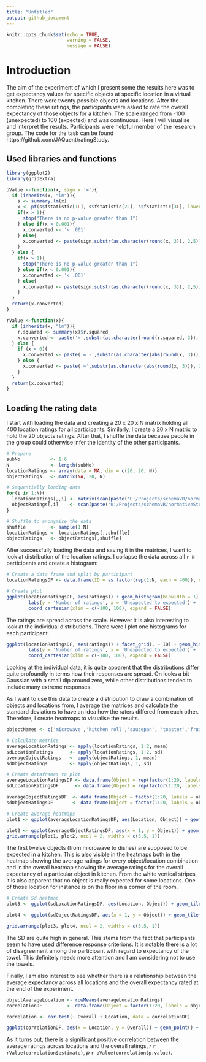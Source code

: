 ```yaml
---
title: "Untitled"
output: github_document
---
```


```r
knitr::opts_chunk$set(echo = TRUE, 
                      warning = FALSE, 
                      message = FALSE)
```

# Introduction
The aim of the experiment of which I present some the results here was to get expectancy values for specific objects at specific location in a virtual kitchen. There were twenty possible objects and locations. After the completing these ratings, the participants were asked to rate the overall expectancy of those objects for a kitchen. The scale ranged from -100 (unexpected) to 100 (expected) and was continuous. Here I will visualise and interpret the results. Participants were helpful member of the research group. 
The code for the task can be found https://github.com/JAQuent/ratingStudy.

## Used libraries and functions
```r
library(ggplot2)
library(gridExtra)

pValue <-function(x, sign = '='){
  if (inherits(x, "lm")){
    s <- summary.lm(x)
    x <- pf(s$fstatistic[1L], s$fstatistic[2L], s$fstatistic[3L], lower.tail = FALSE)
    if(x > 1){
      stop("There is no p-value greater than 1")
    } else if(x < 0.001){
      x.converted <- '< .001'
    } else{
      x.converted <- paste(sign,substr(as.character(round(x, 3)), 2,5))
    } 
  } else {
    if(x > 1){
      stop("There is no p-value greater than 1")
    } else if(x < 0.001){
      x.converted <- '< .001'
    } else{
      x.converted <- paste(sign,substr(as.character(round(x, 3)), 2,5))
    } 
  }
  return(x.converted)
}

rValue <-function(x){
  if (inherits(x, "lm")){
    r.squared <- summary(x)$r.squared
    x.converted <- paste('=',substr(as.character(round(r.squared, 3)), 2,5)) 
  } else {
    if (x < 0){
      x.converted <- paste('= -',substr(as.character(abs(round(x, 3))), 2,5), sep = '') 
    } else {
      x.converted <- paste('=',substr(as.character(abs(round(x, 3))), 2,5)) 
    }
  }
  return(x.converted) 
}
```

## Loading the rating data
I start with loading the data and creating a 20 x 20 x N matrix holding all 400 location ratings for all participants. Similarly, I create a 20 x N matrix to hold the 20 objects ratings. After that, I shuffle the data because people in the group could otherwise infer the identity of the other participants. 

```r
# Prepare
subNo           <- 1:6
N               <- length(subNo)
locationRatings <- array(data = NA, dim = c(20, 20, N))
objectRatings   <- matrix(NA, 20, N)

# Sequentially loading data
for(i in 1:N){
  locationRatings[,,i] <- matrix(scan(paste('U:/Projects/schemaVR/normativeStudy/normativeData/locationRatings_', as.character(subNo[i]) ,'.dat', sep = '')), byrow = TRUE, ncol = 20)
  objectRatings[,i]    <- scan(paste('U:/Projects/schemaVR/normativeStudy/normativeData/objectRatings_', as.character(subNo[i]) ,'.dat', sep = ''))
}

# Shuffle to anonymise the data
shuffle         <- sample(1:N)
locationRatings <- locationRatings[,,shuffle]
objectRatings   <- objectRatings[,shuffle]
```
After successfully loading the data and saving it in the matrices, I want to look at distribution of the location ratings. I collapse the data across all `r N` participants and create a histogram:

```r
# Create a data frame and split by participant
locationRatingsDF <- data.frame(ID = as.factor(rep(1:N, each = 400)), ratings = c(locationRatings))

# Create plot
ggplot(locationRatingsDF, aes(ratings)) + geom_histogram(binwidth = 1) + theme(panel.margin = unit(1, "cm"), text = element_text(size = 12)) + 
        labs(y = 'Number of ratings', x = 'Unexpected to expected') + 
        coord_cartesian(xlim = c(-100, 100), expand = FALSE)
```

The ratings are spread across the scale. However it is also interesting to look at the individual distributions. There were I plot one histograms for each participant. 

```r
ggplot(locationRatingsDF, aes(ratings)) + facet_grid(. ~ ID) + geom_histogram() + theme(panel.margin = unit(1, "cm"), text = element_text(size = 12)) + 
        labs(y = 'Number of ratings', x = 'Unexpected to expected') + 
        coord_cartesian(xlim = c(-100, 100), expand = FALSE)

```

Looking at the individual data, it is quite apparent that the distributions differ quite profoundly in terms how their responses are spread. On looks a bit Gaussian with a small dip around zero, while other distributions tended to include many extreme responses. 

As I want to use this data to create a distribution to draw a combination of objects and locations from, I average the matrices and calculate the standard deviations to have an idea how the raters differed from each other. Therefore, I create heatmaps to visualise the results. 
```r
objectNames <- c('microwave','kitchen roll','saucepan', 'toaster','fruit bowl','tea pot','knife','mixer','bread','glass jug','mug','dishes','towels','toy','pile of books','umbrella','hat','helmet','calendar','fan')

# Calculate metrics
averageLocationRatings <- apply(locationRatings, 1:2, mean)
sdLocationRatings      <- apply(locationRatings, 1:2, sd)
averageObjectRatings   <- apply(objectRatings, 1, mean)
sdObjectRatings        <- apply(objectRatings, 1, sd)

# Create dataframes to plot
averageLocationRatingsDF <- data.frame(Object = rep(factor(1:20, labels = objectNames), 20), Location = as.factor(rep(1:20, each = 20)), Ratings = c(averageLocationRatings))
sdLocationRatingsDF      <- data.frame(Object = rep(factor(1:20, labels = objectNames), 20), Location = as.factor(rep(1:20, each = 20)), SD = c(sdLocationRatings))

averageObjectRatingsDF  <- data.frame(Object = factor(1:20, labels = objectNames), Ratings = c(averageObjectRatings))
sdObjectRatingsDF       <- data.frame(Object = factor(1:20, labels = objectNames), SD = c(sdObjectRatings))

# Create average heatmaps
plot1 <- ggplot(averageLocationRatingsDF, aes(Location, Object)) + geom_tile(aes(fill = Ratings)) + scale_fill_gradient(low = "white", high = "red") + scale_x_discrete(expand = c(0, 0)) +  scale_y_discrete(expand = c(0, 0)) + labs(title = 'Average: Object/location') + theme(legend.position = 'none')

plot2 <- ggplot(averageObjectRatingsDF, aes(x = 1, y = Object)) + geom_tile(aes(fill = Ratings)) + scale_fill_gradient(low = "white", high = "red") + scale_x_discrete(expand = c(0, 0)) +  scale_y_discrete(expand = c(0, 0)) + labs(x = '', title = 'Overall') + theme(axis.title.y = element_blank(), axis.text.y = element_blank(), axis.ticks.y = element_blank(), plot.margin=unit(c(0.2, 0, 0.62, 0),"cm"))
grid.arrange(plot1, plot2, ncol = 2, widths = c(5.5, 1))
```

The first twelve objects (from microwave to dishes) are supposed to be expected in a kitchen. This is also visible in the heatmaps both in the heatmap showing the average ratings for every object/location combination and in the overall heatmap showing the average ratings for the overall expectancy of a particular object in kitchen. From the white vertical stripes, it is also apparent that no object is really expected for some locations. One of those location for instance is on the floor in a corner of the room.  

```r
# Create Sd heatmap
plot3 <- ggplot(sdLocationRatingsDF, aes(Location, Object)) + geom_tile(aes(fill = SD)) + scale_fill_gradient(low = "white", high = "red") + scale_x_discrete(expand = c(0, 0)) +  scale_y_discrete(expand = c(0, 0)) + labs(title = 'SD: Object/location') + theme(legend.position = 'none')

plot4 <- ggplot(sdObjectRatingsDF, aes(x = 1, y = Object)) + geom_tile(aes(fill = SD)) + scale_fill_gradient(low = "white", high = "red") + scale_x_discrete(expand = c(0, 0)) +  scale_y_discrete(expand = c(0, 0)) + labs(x = '', title = 'Overall') + theme(axis.title.y = element_blank(), axis.text.y = element_blank(), axis.ticks.y = element_blank(), plot.margin=unit(c(0.2, 0, 0.62, 0),"cm"))

grid.arrange(plot3, plot4, ncol = 2, widths = c(5.5, 1))
```

The SD are quite high in general. This stems from the fact that participants seem to have used difference response criterions. It is notable there is a lot of disagreement among the participant with regard to expectancy of the towel. This definitely needs more attention and I am considering not to use the towels. 

Finally, I am also interest to see whether there is a relationship between the average expectancy across all locations and the overall expectancy rated at the end of the experiment. 

```r
objectAverageLocation <- rowMeans(averageLocationRatings)
correlationDF         <- data.frame(Object = factor(1:20, labels = objectNames), Location = objectAverageLocation, Overall = averageObjectRatings)

correlation <- cor.test(~ Overall + Location, data = correlationDF)

ggplot(correlationDF, aes(x = Location, y = Overall)) + geom_point() + geom_smooth(method = 'lm') + coord_cartesian(xlim = c(-25, 35), ylim = c(-75, 150), expand = FALSE) + labs(title = 'Average rating across locations vs. overall ratings') + annotate("text", x = 20, y = -50, label = paste('r ', rValue(correlation$estimate), ', p ' , pValue(correlation$p.value), sep = '') , size = 5)
```

As it turns out, there is a significant positive correlation between the average ratings across locations and the overall ratings, *r* `r rValue(correlation$estimate)`, *p* `r pValue(correlation$p.value)`. 